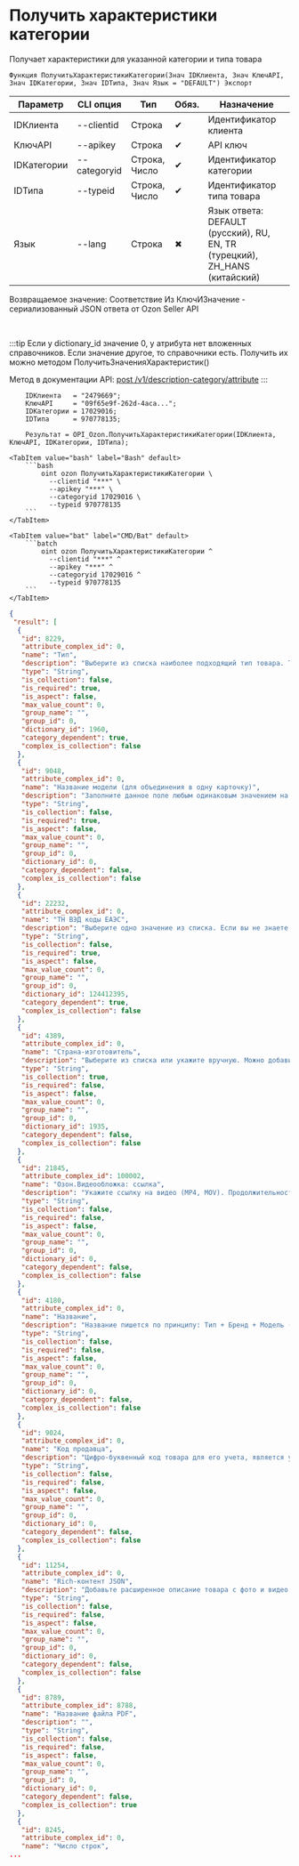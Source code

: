 ﻿---
sidebar_position: 2
description: Получить характеристики категории и другие функции для работы с Ozon в Открытом пакете интеграций - бесплатной open-source библиотеке интеграций для 1С:Предприятие 8, OneScript и CLI
keywords: [1C, 1С, 1С:Предприятие, 1С:Предприятие 8.3, API, Интеграция, Сервисы, Обмен, OneScript, CLI, Ozon]
---


# Получить характеристики категории
 Получает характеристики для указанной категории и типа товара



`Функция ПолучитьХарактеристикиКатегории(Знач IDКлиента, Знач КлючAPI, Знач IDКатегории, Знач IDТипа, Знач Язык = "DEFAULT") Экспорт`

  | Параметр | CLI опция | Тип | Обяз. | Назначение |
  |-|-|-|-|-|
  | IDКлиента | --clientid | Строка | &#x2714; | Идентификатор клиента |
  | КлючAPI | --apikey | Строка | &#x2714; | API ключ |
  | IDКатегории | --categoryid | Строка, Число | &#x2714; | Идентификатор категории |
  | IDТипа | --typeid | Строка, Число | &#x2714; | Идентификатор типа товара |
  | Язык | --lang | Строка | &#x2716; | Язык ответа: DEFAULT (русский), RU, EN, TR (турецкий), ZH_HANS (китайский) |

  
  Возвращаемое значение:   Соответствие Из КлючИЗначение - сериализованный JSON ответа от Ozon Seller API

<br/>

:::tip
Если у dictionary_id значение 0, у атрибута нет вложенных справочников. Если значение другое, то справочники есть. Получить их можно методом ПолучитьЗначенияХарактеристик()

Метод в документации API: [post /v1/description-category/attribute](https://docs.ozon.ru/api/seller/#operation/DescriptionCategoryAPI_GetAttributes)
:::
<br/>


```bsl title="Пример использования для 1С:Предприятие/OneScript"
    IDКлиента   = "2479669";
    КлючAPI     = "09f65e9f-262d-4aca...";
    IDКатегории = 17029016;
    IDТипа      = 970778135;

    Результат = OPI_Ozon.ПолучитьХарактеристикиКатегории(IDКлиента, КлючAPI, IDКатегории, IDТипа);
```
    

 <Tabs>
  
    <TabItem value="bash" label="Bash" default>
        ```bash
            oint ozon ПолучитьХарактеристикиКатегории \
              --clientid "***" \
              --apikey "***" \
              --categoryid 17029016 \
              --typeid 970778135
        ```
    </TabItem>
  
    <TabItem value="bat" label="CMD/Bat" default>
        ```batch
            oint ozon ПолучитьХарактеристикиКатегории ^
              --clientid "***" ^
              --apikey "***" ^
              --categoryid 17029016 ^
              --typeid 970778135
        ```
    </TabItem>
</Tabs>


```json title="Результат"
{
 "result": [
  {
   "id": 8229,
   "attribute_complex_id": 0,
   "name": "Тип",
   "description": "Выберите из списка наиболее подходящий тип товара. Типы участвуют в распределении товаров по категориям на сайте Ozon. Чтобы правильно указать тип, найдите на сайте Ozon товары, похожие на ваш, и укажите в этом поле такой же тип.",
   "type": "String",
   "is_collection": false,
   "is_required": true,
   "is_aspect": false,
   "max_value_count": 0,
   "group_name": "",
   "group_id": 0,
   "dictionary_id": 1960,
   "category_dependent": true,
   "complex_is_collection": false
  },
  {
   "id": 9048,
   "attribute_complex_id": 0,
   "name": "Название модели (для объединения в одну карточку)",
   "description": "Заполните данное поле любым одинаковым значением на товарах, которые хотите объединить. И по разному, если товары нужно разъединить. Объединение произойдет при условии, что товары имеют одинаковый Тип и Бренд, и хотя бы одна вариативная характеристика заполнена по разному на всех товарах в объединении.",
   "type": "String",
   "is_collection": false,
   "is_required": true,
   "is_aspect": false,
   "max_value_count": 0,
   "group_name": "",
   "group_id": 0,
   "dictionary_id": 0,
   "category_dependent": false,
   "complex_is_collection": false
  },
  {
   "id": 22232,
   "attribute_complex_id": 0,
   "name": "ТН ВЭД коды ЕАЭС",
   "description": "Выберите одно значение из списка. Если вы не знаете, какой код нужно указать, то вам необходимо обратиться к таможенной службе или таможенному представителю.",
   "type": "String",
   "is_collection": false,
   "is_required": true,
   "is_aspect": false,
   "max_value_count": 0,
   "group_name": "",
   "group_id": 0,
   "dictionary_id": 124412395,
   "category_dependent": true,
   "complex_is_collection": false
  },
  {
   "id": 4389,
   "attribute_complex_id": 0,
   "name": "Страна-изготовитель",
   "description": "Выберите из списка или укажите вручную. Можно добавить несколько значений через точку с запятой. Если точка с запятой есть в значении атрибута, поместите знак в кавычки \";\".",
   "type": "String",
   "is_collection": true,
   "is_required": false,
   "is_aspect": false,
   "max_value_count": 0,
   "group_name": "",
   "group_id": 0,
   "dictionary_id": 1935,
   "category_dependent": false,
   "complex_is_collection": false
  },
  {
   "id": 21845,
   "attribute_complex_id": 100002,
   "name": "Озон.Видеообложка: ссылка",
   "description": "Укажите ссылку на видео (MP4, MOV). Продолжительность от 8 до 30 секунд, размер файла не более 20МБ",
   "type": "String",
   "is_collection": false,
   "is_required": false,
   "is_aspect": false,
   "max_value_count": 0,
   "group_name": "",
   "group_id": 0,
   "dictionary_id": 0,
   "category_dependent": false,
   "complex_is_collection": false
  },
  {
   "id": 4180,
   "attribute_complex_id": 0,
   "name": "Название",
   "description": "Название пишется по принципу: Тип + Бренд + Модель (серия + пояснение) + Артикул производителя + , (запятая) + Атрибут Название не пишется большими буквами (не используем caps lock). Перед атрибутом ставится запятая. Если атрибутов несколько, они так же разделяются запятыми. Если какой-то составной части названия нет - пропускаем её. Атрибутом может быть: цвет, вес, объём, количество штук в упаковке и т.д. Цвет пишется с маленькой буквы, в мужском роде, единственном числе. Слово цвет в названии не пишем. Точка в конце не ставится. Никаких знаков препинания, кроме запятой, не используем. Кавычки используем только для названий на русском языке. Примеры корректных названий: Смартфон Apple iPhone XS MT572RU/A, space black Кеды Dr. Martens Киноклассика, бело-черные, размер 43 Стиральный порошок Ariel Магия белого с мерной ложкой, 15 кг Соус Heinz Xtreme Tabasco суперострый, 10 мл Игрушка для животных Четыре лапы \"Бегающая мышка\" БММ, белый",
   "type": "String",
   "is_collection": false,
   "is_required": false,
   "is_aspect": false,
   "max_value_count": 0,
   "group_name": "",
   "group_id": 0,
   "dictionary_id": 0,
   "category_dependent": false,
   "complex_is_collection": false
  },
  {
   "id": 9024,
   "attribute_complex_id": 0,
   "name": "Код продавца",
   "description": "Цифро-буквенный код товара для его учета, является уникальным среди товаров. Не является EAN/серийным номером/штрихкодом, не равен названию модели товара - для этих параметров есть отдельные характеристики. Код продавца не выводится в карточке товара на сайте. Может использоваться при автоматическом формировании названия товара.",
   "type": "String",
   "is_collection": false,
   "is_required": false,
   "is_aspect": false,
   "max_value_count": 0,
   "group_name": "",
   "group_id": 0,
   "dictionary_id": 0,
   "category_dependent": false,
   "complex_is_collection": false
  },
  {
   "id": 11254,
   "attribute_complex_id": 0,
   "name": "Rich-контент JSON",
   "description": "Добавьте расширенное описание товара с фото и видео по шаблону в формате JSON. Подробнее о заполнении этой характеристики можно узнать в статье \"Rich-контент\" в \"Базе знаний\".",
   "type": "String",
   "is_collection": false,
   "is_required": false,
   "is_aspect": false,
   "max_value_count": 0,
   "group_name": "",
   "group_id": 0,
   "dictionary_id": 0,
   "category_dependent": false,
   "complex_is_collection": false
  },
  {
   "id": 8789,
   "attribute_complex_id": 8788,
   "name": "Название файла PDF",
   "description": "",
   "type": "String",
   "is_collection": false,
   "is_required": false,
   "is_aspect": false,
   "max_value_count": 0,
   "group_name": "",
   "group_id": 0,
   "dictionary_id": 0,
   "category_dependent": false,
   "complex_is_collection": true
  },
  {
   "id": 8245,
   "attribute_complex_id": 0,
   "name": "Число строк",
...
```
